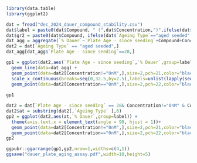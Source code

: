 ```r
library(data.table)
library(ggplot2)
```

```r
dat = fread("dec_2024_dauer_compound_stability.csv")
dat$label = paste0(dat$Compound, " (",dat$Concentration,")",ifelse(dat$`Ageing Type`=="aged seeded","","(unseeded)"))
dat$gr2 = paste0(dat$Compound, ifelse(dat$`Ageing Type`=="aged seeded","","(unseeded)"))
dat_agg = aggregate(`% Dauer`~`Plate Age - since seeding`+Compound+Concentration+label+gr2,dat,FUN=mean)
dat2 = dat[`Ageing Type` == "aged seeded",]
dat_agg[dat_agg$`Plate Age - since seeding`==28,]

gp1 = ggplot(dat2,aes(`Plate Age - since seeding`,`% Dauer`,group=label,fill=Compound,color=Compound)) + 
  geom_line(data=dat_agg) + 
  geom_point(data=dat2[Concentration!="0nM",],size=2,pch=21,color="black") +
  scale_x_continuous(breaks=seq(0,32.5,by=2.5),labels=unlist(lapply(seq(0,30,by=5),function(x)c(x,""))))+
  geom_point(data=dat2[Concentration=="0nM",],size=2,pch=22,color="black") + xlab("Age of plate (days since seeding)") + ylab("Fraction Dauer")
  
gp1

dat2 = dat[`Plate Age - since seeding` == 28& Concentration!="0nM" & Compound=="K-NAA",]
dat2$at = substring(dat2[,`Ageing Type` ],6)
gp2 = ggplot(dat2,aes(at,`% Dauer`,group=label)) + 
  theme(axis.text.x = element_text(angle = 90, hjust = 1))+
  geom_point(data=dat2[Concentration!="0nM",],size=2,pch=21,color="black",fill="#3377FF") +
  geom_point(data=dat2[Concentration=="0nM",],size=2,pch=22,color="black",fill="#3377FF") + xlab("") + ylab("Fraction Dauer")
gp2

ggpubr::ggarrange(gp1,gp2,nrow=1,widths=c(4,1))
ggsave("dauer_plate_aging_assay.pdf",width=10,height=5)

```

